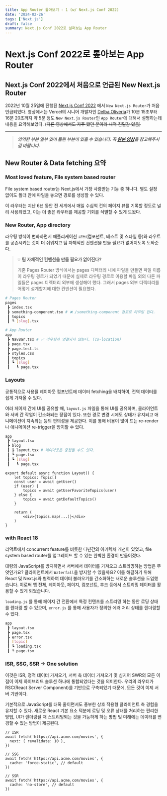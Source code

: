 ```yaml
---
title: App Router 톺아보기 - 1 (w/ Next.js Conf 2022)
date: '2024-02-26'
tags: ['Next.js']
draft: false
summary: Next.js Conf 2022로 살펴보는 App Router
---
```


# Next.js Conf 2022로 톺아보는 App Router

## Next.js Conf 2022에서 처음으로 언급된 New Next.js Router

2022년 10월 25일에 진행된 [Next.js Conf 2022](https://www.youtube.com/live/NiknNI_0J48?feature=shared&t=612) 에서 `New Next.js Router`가 처음 언급되었다. 영상에서는 Vercel의 시니어 개발자인 [Delba Oliveria](https://twitter.com/delba_oliveira)가 10분 15초부터 16분 20초까지 약 5분 정도 `New Next.js Router`인 `App Router`에 대해서 설명하는데 내용을 요약해보았다. (~~다른 영상에서도 자주 봤던 분이라 내적 친밀감 있음)~~

---

> **_의역한 부분 일부 있어 틀린 부분이 있을 수 있습니다. 꼭 [원본 영상](https://www.youtube.com/live/NiknNI_0J48?feature=shared&t=612)을 참고해주시길 바랍니다._**

## New Router & Data fetching 요약

### Most loved feature, File system based router

File system based router는 Next.js에서 가장 사랑받는 기능 중 하나다. 별도 설정 없이도 폴더 안에 파일을 놓으면 경로를 생성할 수 있다.

이 라우터는 지난 6년 동안 전 세계에서 매일 수십억 건의 페이지 뷰를 기록할 정도로 널리 사용되었고, 이는 더 좋은 라우터를 제공할 기회를 식별할 수 있게 도왔다.

### New Router, App directory

라우팅 방식이 변화하면서 애플리케이션 코드(컴포넌트, 테스트 및 스타일 등)와 라우트를 공존시키는 것이 더 쉬워지고 팀 자체적인 컨벤션을 만들 필요가 없어지도록 도와준다.

> 💡 **팀 자체적인 컨벤션을 만들 필요가 없어진다?**
>
> 기존 Pages Router 방식에서는 pages 디렉터리 내에 파일을 만들면 파일 이름이 라우팅 경로가 되었기 때문에 실제로 라우팅 경로로 이용할 파일 외의 다른 파일들은 pages 디렉터리 외부에 생성해야 했다. 그래서 pages 외부 디렉터리를 어떻게 설계할지에 대한 컨벤션이 필요했다.

```bash
# Pages Router
pages
 ┣ index.tsx
 ┣ something-component.tsx # ❌ /something-component 경로로 라우팅 된다.
 ┃ topics
 ┃ ┗ [slug].tsx
```

```bash
# App Router
app
 ┣ NavBar.tsx # ✅ 라우팅과 연결되지 않는다. (co-location)
 ┣ page.tsx
 ┣ page.test.ts
 ┣ styles.css
 ┃ topics
 ┃ ┗ [slug]
 ┃   ┗ page.tsx

```

### Layouts

공통적으로 사용될 레이아웃 컴포넌트에 데이터 fetching을 배치하여, 전역 데이터를 쉽게 가져올 수 있다.

여러 페이지 간에 UI를 공유할 때, `layout.js` 파일을 통해 UI를 공유하며, 클라이언트와 서버 간 작업이 간소화되는 장점이 있다. 또한 경로 변경 시에도 상태가 유지되고 애니메이션이 지속되는 등의 편의성을 제공한다. 이를 통해 비용이 많이 드는 re-render나 애니메이션 re-trigger을 방지할 수 있다.

```bash
app
 ┣ layout.tsx
 ┣ blog
 ┃ ┣ layout.tsx # 레이아웃은 중첩될 수도 있다.
 ┃ ┗ page.tsx
 ┃ ┗ [slug]
 ┃   ┗ page.tsx
```

```tsx
export default async function Layout() {
	let topics: Topic[]
	const user = await getUser()
	if (user) {
		topics = await getUserFavoriteTopics(user)
	} else {
		topics = await getDefaultTopics()
	}

	return (
		<div>{topics.map(...)}</div>
	)
}
```

### with React 18

리액트에서 concurrent feature를 비롯한 다년간의 아키텍처 개선이 있었고, file system based router를 업그레이드 할 수 있는 완벽한 환경이 만들어졌다.

대량의 JavaScript를 방지하면서 서버에서 데이터를 가져오고 스트리밍하는 방법은 무엇인가요? 클라이언트에서 `Waterfall`을 방지할 수 있을까요? 이를 해결하기 위해 React 및 Next.js와 협력하여 데이터 불러오기를 간소화하는 새로운 솔루션을 도입했습니다. 이로써 앱 전체, 레이아웃, 페이지, 컴포넌트, 후크 등에서 스트리밍 데이터를 활용할 수 있게 되었습니다.

`loading.js` 를 통해 페이지 간 전환에서 특정 컨텐츠를 스트리밍 하는 동안 로딩 상태를 렌더링 할 수 있으며, `error.js` 를 통해 사용자가 정의한 에러 처리 상태를 렌더링할 수 있다.

```bash
app
 ┣ layout.tsx
 ┣ page.tsx
 ┣ error.tsx
 ┃ [topic]
 ┃ ┗ loading.tsx
 ┃ ┗ page.tsx
```

### ISR, SSG, SSR → One solution

이것은 ISR, 정적 데이터 가져오기, 서버 측 데이터 가져오기 및 심지어 SWR의 모든 이점이 이제 하이브리드 솔루션 하나에 통합되었다는 것을 의미한다. 우리의 라우터가 RSC(React Server Component)를 기반으로 구축되었기 때문에, 모든 것이 이제 서버 기반이다.

기본적으로 JavaScript를 대폭 줄이면서도 풍부한 상호 작용형 클라이언트 측 경험을 유지할 수 있다. 새로운 React 기본 요소 덕분에 로딩 및 오류 상태를 처리하는 편리한 방법, UI가 렌더링될 때 스트리밍되는 것을 가능하게 하는 방법 및 미래에는 데이터를 변경할 수 있는 방법이 제공된다.

```tsx
// ISR
await fetch('https://api.acme.com/movies', {
  next: { revalidate: 10 },
})

// SSG
await fetch('https://api.acme.com/movies', {
  cache: 'force-static', // default
})

// SSR
await fetch('https://api.acme.com/movies', {
  cache: 'no-store', // default
})
```
